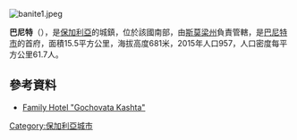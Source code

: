 [[Image:banite1.jpeg|thumb]]
<!-- 檔案不存在 [[Image:Banite,_izgled_ot_mosta.jpg|thumb]] ，可從英文維基百科取得 -->
{{coord|41|37|N|25|1|E|display=title}}

'''巴尼特'''（{{lang-bg|Баните}}），是[[保加利亞|保加利亞]]的城鎮，位於該國南部，由[[斯莫梁州|斯莫梁州]]負責管轄，是[[巴尼特市|巴尼特市]]的首府，面積15.5平方公里，海拔高度681米，2015年人口957，人口密度每平方公里61.7人。

==參考資料==
* [https://web.archive.org/web/20050123183110/http://ferdinandov.hit.bg/ Family Hotel "Gochovata Kashta"]

{{Bulgaria-geo-stub}}
[[Category:保加利亞城市|Category:保加利亞城市]]